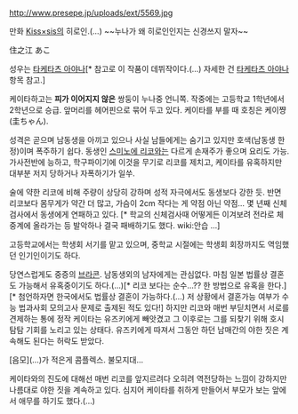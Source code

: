 http://www.presepe.jp/uploads/ext/5569.jpg

만화 [[Kiss×sis]]의 히로인.(...)
~~누나가 왜 히로인인지는 신경쓰지 말자~~

住之江 あこ 

성우는 [[타케타츠 아야나]][* 참고로 이 작품이 데뷔작이다.(...) 자세한 건 [[타케타츠 아야나]] 항목 참고.]

케이타하고는 '''피가 이어지지 않은''' 쌍둥이 누나중 언니쪽. 작중에는 고등학교 1학년에서 2학년으로 승급. 앞머리를 헤어핀으로 묶어 두고 있다. 케이타를 부를 때 호칭은 케이쨩(圭ちゃん).

성격은 곧으며 남동생을 아끼고 있으나 사실 남들에게는 숨기고 있지만 호색(남동생 한정)이며 폭주하기 쉽다. 동생인 [[스미노에 리코]]와는 다르게 손재주가 좋으며 요리도 가능. 가사전반에 능하고, 학구파이기에 이것을 무기로 리코를 제치고, 케이타를 유혹하지만 대부분 저지 당하거나 자폭하기가 일쑤.

술에 약한 리코에 비해 주량이 상당히 강하며 성적 자극에서도 동생보다 강한 듯. 반면 리코보다 몸무게가 약간 더 많고, 가슴이 2cm 작다는 게 약점 아닌 약점... 몇 년째 신체검사에서 동생에게 연패하고 있다. [* 학교의 신체검사때 어떻게든 이겨보려 전라로 체중계에 올라가는 등 발악하나 결국 패배하기도 했다. wiki:안습 ...]

고등학교에서는 학생회 서기를 맡고 있으며, 중학교 시절에는 학생회 회장까지도 역임했던 인기인이기도 하다. 

당연스럽게도 중증의 [[브라콘]]. 남동생외의 남자에게는 관심없다. 마침 일본 법률상 결혼도 가능해서 유혹중이기도 하다.(…)[* 리코 보다는 순수...?? 한 방법으로 유혹을 한다.][* 첨언하자면 한국에서도 법률상 결혼이 가능하다.(…) 저 상황에서 결혼가능 여부가 수능 법과사회 모의고사 문제로 출제된 적도 있다!] 하지만 리코와 매번 부딛치면서 서로를 견제하는 통에 정작 케이타는 유즈키에게 빼앗겼고 그 이후로는 그를 되찾기 위해 호시탐탐 기회를 노리고 있는 상태다. 유즈키에게 따져서 그동안 하던 남매간의 야한 짓은 계속해도 된다는 허락도 받았다.

[음모](...)가 적은게 콤플렉스. 불모지대...

케이타와의 진도에 대해선 매번 리코를 앞지르려다 오히려 역전당하는 느낌이 강하지만 나름대로 야한 짓을 계속하고 있다. 심지어 케이타를 취하게 만들어서 부모가 보는 앞에서 애무를 하기도 했다.(...) 


